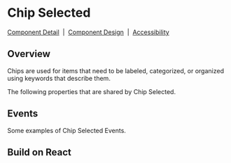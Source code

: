 
# Chip Selected

[Component Detail](https://design.blip.ai/document/13#/button/visao-geral-button)
&nbsp;|&nbsp;
[Component Design](https://design.blip.ai/d/UbKsV1JhXTK4/design-1#/button/resumo-button)
&nbsp;|&nbsp;
[Accessibility](https://design.blip.ai/d/UbKsV1JhXTK4/design-1#/button/acessibilidade-button)

## Overview

Chips are used for items that need to be labeled, categorized, or organized using keywords that describe them.

<Canvas of={ChipSelectedStories.Properties}></Canvas>

<Meta isTemplate />

The following properties that are shared by Chip Selected.

<Controls />

## Events

Some examples of Chip Selected Events.

<Source of={ChipSelectedStories.Events} />

## Build on React

<Source of={ChipSelectedStories.FrameworkReact} />